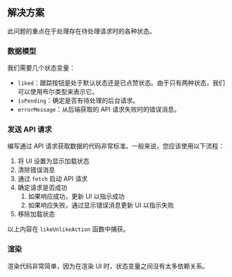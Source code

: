 ## 解决方案

此问题的重点在于处理存在待处理请求时的各种状态。

### 数据模型

我们需要几个状态变量：

* `liked`：跟踪按钮是处于默认状态还是已点赞状态。由于只有两种状态，我们可以使用布尔类型来表示它。
* `isPending`：确定是否有待处理的后台请求。
* `errorMessage`：从后端获取的 API 请求失败时的错误消息。

### 发送 API 请求

编写通过 API 请求获取数据的代码非常标准。一般来说，您应该使用以下流程：

1. 将 UI 设置为显示加载状态
2. 清除错误消息
3. 通过 `fetch` 启动 API 请求
4. 确定请求是否成功
   1. 如果响应成功，更新 UI 以指示成功
   2. 如果响应失败，通过显示错误消息更新 UI 以指示失败
5. 移除加载状态

以上内容在 `likeUnlikeAction` 函数中捕获。

### 渲染

渲染代码非常简单，因为在渲染 UI 时，状态变量之间没有太多依赖关系。
